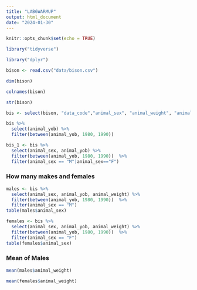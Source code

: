 ```yaml
---
title: "LAB6WARMUP"
output: html_document
date: "2024-01-30"
---
```


```r
knitr::opts_chunk$set(echo = TRUE)
```

```r
library("tidyverse")
```

```r
library("dplyr")
```


```r
bison <- read.csv("data/bison.csv")
```

```r
dim(bison)
```
```r
colnames(bison)
```


```r
str(bison)
```

```r
bis <- select(bison, "data_code","animal_sex", "animal_weight", "animal_yob")
```

```r
bis %>%
  select(animal_yob) %>%
  filter(between(animal_yob, 1980, 1990)) 
```

```r
bis_1 <- bis %>%
  select(animal_sex, animal_yob) %>%
  filter(between(animal_yob, 1980, 1990))  %>%
  filter(animal_sex == "M"|animal_sex=="F")
```

### How many makes and females

```r
males <- bis %>%
  select(animal_sex, animal_yob, animal_weight) %>%
  filter(between(animal_yob, 1980, 1990))  %>%
  filter(animal_sex == "M")
table(males$animal_sex)
```

```r
females <- bis %>%
  select(animal_sex, animal_yob, animal_weight) %>%
  filter(between(animal_yob, 1980, 1990))  %>%
  filter(animal_sex == "F")
table(females$animal_sex)
```


### Mean of Males
```r
mean(males$animal_weight)
```

```r
mean(females$animal_weight)
```

